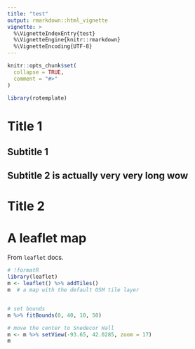 ```yaml
---
title: "test"
output: rmarkdown::html_vignette
vignette: >
  %\VignetteIndexEntry{test}
  %\VignetteEngine{knitr::rmarkdown}
  %\VignetteEncoding{UTF-8}
---
```


```r
knitr::opts_chunk$set(
  collapse = TRUE,
  comment = "#>"
)
```

```r
library(rotemplate)
```

# Title 1

## Subtitle 1

## Subtitle 2 is actually very very long wow

# Title 2

# A leaflet map

From `leaflet` docs.

```r
# !formatR
library(leaflet)
m <- leaflet() %>% addTiles()
m  # a map with the default OSM tile layer


# set bounds
m %>% fitBounds(0, 40, 10, 50)

# move the center to Snedecor Hall
m <- m %>% setView(-93.65, 42.0285, zoom = 17)
m
```
